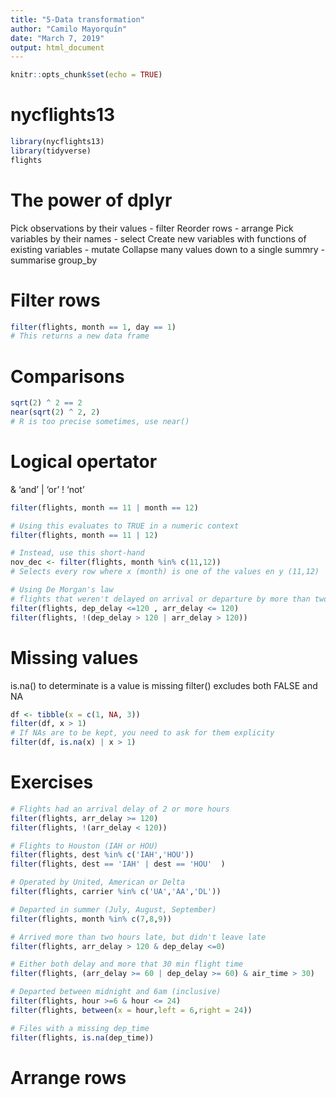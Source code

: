 ```yaml
---
title: "5-Data transformation"
author: "Camilo Mayorquín"
date: "March 7, 2019"
output: html_document
---
```


```r
knitr::opts_chunk$set(echo = TRUE)
```

# nycflights13

```r
library(nycflights13)
library(tidyverse)
flights
```

# The power of dplyr

Pick observations by their values - filter
Reorder rows - arrange
Pick variables by their names - select
Create new variables with functions of existing variables - mutate
Collapse many values down to a single summry - summarise
group_by

# Filter rows

```r
filter(flights, month == 1, day == 1)
# This returns a new data frame
```

# Comparisons

```r
sqrt(2) ^ 2 == 2
near(sqrt(2) ^ 2, 2)
# R is too precise sometimes, use near()
```

# Logical opertator
& 'and'
| 'or'
! 'not'

```r
filter(flights, month == 11 | month == 12)

# Using this evaluates to TRUE in a numeric context
filter(flights, month == 11 | 12)

# Instead, use this short-hand
nov_dec <- filter(flights, month %in% c(11,12))
# Selects every row where x (month) is one of the values en y (11,12)
```

```r
# Using De Morgan's law
# flights that weren't delayed on arrival or departure by more than two hours
filter(flights, dep_delay <=120 , arr_delay <= 120)
filter(flights, !(dep_delay > 120 | arr_delay > 120))
```

# Missing values

is.na() to determinate is a value is missing
filter() excludes both FALSE and NA

```r
df <- tibble(x = c(1, NA, 3))
filter(df, x > 1)
# If NAs are to be kept, you need to ask for them explicity
filter(df, is.na(x) | x > 1)
```

# Exercises

```r
# Flights had an arrival delay of 2 or more hours
filter(flights, arr_delay >= 120)
filter(flights, !(arr_delay < 120))
```

```r
# Flights to Houston (IAH or HOU)
filter(flights, dest %in% c('IAH','HOU'))
filter(flights, dest == 'IAH' | dest == 'HOU'  )
```

```r
# Operated by United, American or Delta
filter(flights, carrier %in% c('UA','AA','DL'))
```

```r
# Departed in summer (July, August, September)
filter(flights, month %in% c(7,8,9))
```

```r
# Arrived more than two hours late, but didn't leave late
filter(flights, arr_delay > 120 & dep_delay <=0)
```

```r
# Either both delay and more that 30 min flight time
filter(flights, (arr_delay >= 60 | dep_delay >= 60) & air_time > 30)
```

```r
# Departed between midnight and 6am (inclusive)
filter(flights, hour >=6 & hour <= 24)
filter(flights, between(x = hour,left = 6,right = 24))
```

```r
# Files with a missing dep_time
filter(flights, is.na(dep_time))
```

# Arrange rows
